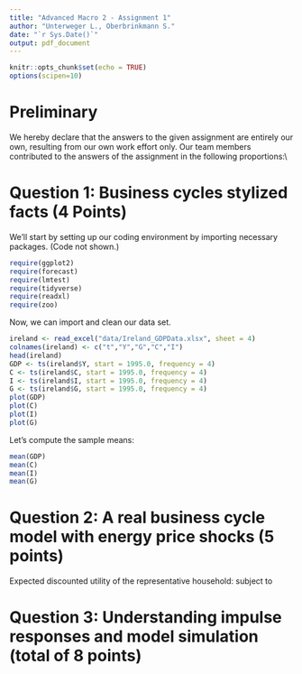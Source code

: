 ```yaml
---
title: "Advanced Macro 2 - Assignment 1"
author: "Unterweger L., Oberbrinkmann S."
date: "`r Sys.Date()`"
output: pdf_document
---
```


```r
knitr::opts_chunk$set(echo = TRUE)
options(scipen=10)
```

# Preliminary
We hereby declare that the answers to the given assignment are entirely our own, resulting from our own work effort only. Our team members contributed to the answers of the assignment in the following proportions:\\
\begin{itemize}
  \item Unterweger Lucas: 50%
  \item Oberbrinkmann Sophia: 50%
\end{itemize}

# Question 1: Business cycles stylized facts (4 Points)

We'll start by setting up our coding environment by importing necessary packages. (Code not shown.)
```r
require(ggplot2)
require(forecast)
require(lmtest)
require(tidyverse)
require(readxl)
require(zoo)
```

Now, we can import and clean our data set.
```r
ireland <- read_excel("data/Ireland_GDPData.xlsx", sheet = 4)
colnames(ireland) <- c("t","Y","G","C","I")
head(ireland)
GDP <- ts(ireland$Y, start = 1995.0, frequency = 4)
C <- ts(ireland$C, start = 1995.0, frequency = 4)
I <- ts(ireland$I, start = 1995.0, frequency = 4)
G <- ts(ireland$G, start = 1995.0, frequency = 4)
plot(GDP)
plot(C)
plot(I)
plot(G)
```

Let's compute the sample means:
```r
mean(GDP)
mean(C)
mean(I)
mean(G)
```


# Question 2: A real business cycle model with energy price shocks (5 points)

Expected discounted utility of the representative household:
\begin{equation}
  U = E_0\left[\sum_{t=0}^\infty\beta_t\frac{C_t^{1-\sigma}}{1-\sigma}+\theta \log(1-N_t)\right]
\end{equation}
subject to
\begin{equation}
  C_t + K_{t+1}+P_tEN_t \leq A_tK_t^\alpha N_t^\gamma EN_t^{1-\alpha-\gamma}+(1-\delta)K_t
\end{equation}

# Question 3: Understanding impulse responses and model simulation (total of 8 points)
